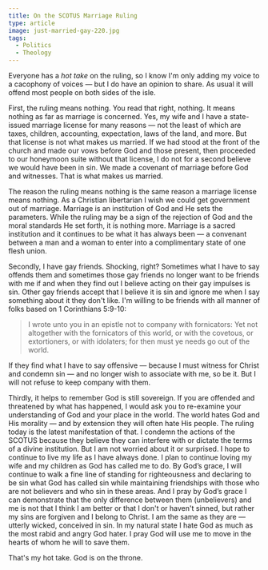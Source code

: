 ```yaml
---
title: On the SCOTUS Marriage Ruling
type: article
image: just-married-gay-220.jpg
tags:
  - Politics
  - Theology
---
```


Everyone has a _hot take_ on the ruling, so I know I'm only adding my voice to a cacophony of voices — but I do have an opinion to share. As usual it will offend most people on both sides of the isle.

First, the ruling means nothing. You read that right, nothing. It means nothing as far as marriage is concerned. Yes, my wife and I have a state-issued marriage license for many reasons — not the least of which are taxes, children, accounting, expectation, laws of the land, and more. But that license is not what makes us married. If we had stood at the front of the church and made our vows before God and those present, then proceeded to our honeymoon suite without that license, I do not for a second believe we would have been in sin. We made a covenant of marriage before God and witnesses. That is what makes us married.

The reason the ruling means nothing is the same reason a marriage license means nothing. As a Christian libertarian I wish we could get government out of marriage. Marriage is an institution of God and He sets the parameters. While the ruling may be a sign of the rejection of God and the moral standards He set forth, it is nothing more. Marriage is a sacred institution and it continues to be what it has always been — a convenant between a man and a woman to enter into a complimentary state of one flesh union.

Secondly, I have gay friends. Shocking, right? Sometimes what I have to say offends them and sometimes those gay friends no longer want to be friends with me if and when they find out I believe acting on their gay impulses is sin. Other gay friends accept that I believe it is sin and ignore me when I say something about it they don't like. I'm willing to be friends with all manner of folks based on 1 Corinthians 5:9-10:

> I wrote unto you in an epistle not to company with fornicators: Yet not altogether with the fornicators of this world, or with the covetous, or extortioners, or with idolaters; for then must ye needs go out of the world.

If they find what I have to say offensive — because I must witness for Christ and condemn sin — and no longer wish to associate with me, so be it. But I will not refuse to keep company with them.

Thirdly, it helps to remember God is still sovereign. If you are offended and threatened by what has happened, I would ask you to re-examine your understanding of God and your place in the world. The world hates God and His morality — and by extension they will often hate His people. The ruling today is the latest manifestation of that. I condemn the actions of the SCOTUS because they believe they can interfere with or dictate the terms of a divine institution. But I am not worried about it or surprised. I hope to continue to live my life as I have always done. I plan to continue loving my wife and my children as God has called me to do. By God’s grace, I will continue to walk a fine line of standing for righteousness and declaring to be sin what God has called sin while maintaining friendships with those who are not believers and who sin in these areas. And I pray by God’s grace I can demonstrate that the only difference between them (unbelievers) and me is not that I think I am better or that I don't or haven't sinned, but rather my sins are forgiven and I belong to Christ. I am the same as they are — utterly wicked, conceived in sin. In my natural state I hate God as much as the most rabid and angry God hater. I pray God will use me to move in the hearts of whom he will to save them.

That's my hot take. God is on the throne.
